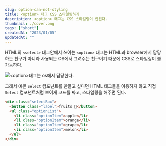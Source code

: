 ```yaml
---
slug: option-can-not-styling
title: <option> 태그 CSS 스타일링하기
description: <option> 태그는 CSS 스타일링이 안된다.
thumbnail: ./cover.png
tags: ["short"]
createdAt: "2023/01/05"
updatedAt: ""
---
```


HTML의 `<select>` 태그안에서 쓰이는 `<option>` 태그는 HTML과 browser에서 담당하는 친구가 아니라
사용되는 OS에서 그려주는 친구이기 때문에 CSS로 스타일링이 불가능하다.

![`<option>`태그는 os에서 담당한다.](./1.png)

그래서 예쁜 `Select` 컴포넌트를 만들고 싶다면 HTML 태그들을 이용하지 않고
직접 `Select` 컴포넌트처럼 보이게 코드를 짜고, 스타일링을 해주면 된다.

```html
<div class="selectBox">
  <button class="label">fruits 🍊</button>
  <ul class="optionList">
    <li class="optionItem">apple</li>
    <li class="optionItem">orange</li>
    <li class="optionItem">grape</li>
    <li class="optionItem">melon</li>
  </ul>
</div>
```
